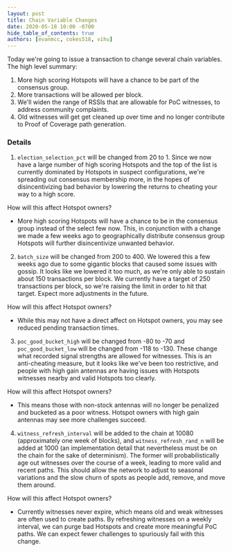 ```yaml
---
layout: post
title: Chain Variable Changes
date: 2020-05-18 10:00 -0700
hide_table_of_contents: true
authors: [evanmcc, cokes518, vihu]
---
```


Today we're going to issue a transaction to change several chain variables. The high level summary:

<!--truncate-->

1. More high scoring Hotspots will have a chance to be part of the consensus group.
2. More transactions will be allowed per block.
3. We'll widen the range of RSSIs that are allowable for PoC witnesses, to address community
   complaints.
4. Old witnesses will get get cleaned up over time and no longer contribute to Proof of Coverage
   path generation.

### Details

1. `election_selection_pct` will be changed from 20 to 1. Since we now have a large number of high
   scoring Hotspots and the top of the list is currently dominated by Hotspots in suspect
   configurations, we're spreading out consensus membership more, in the hopes of disincentivizing
   bad behavior by lowering the returns to cheating your way to a high score.

How will this affect Hotspot owners?

- More high scoring Hotspots will have a chance to be in the consensus group instead of the select
  few now. This, in conjunction with a change we made a few weeks ago to geographically distribute
  consensus group Hotspots will further disincentivize unwanted behavior.

2. `batch_size` will be changed from 200 to 400. We lowered this a few weeks ago due to some
   gigantic blocks that caused some issues with gossip. It looks like we lowered it too much, as
   we're only able to sustain about 150 transactions per block. We currently have a target of 250
   transactions per block, so we're raising the limit in order to hit that target. Expect more
   adjustments in the future.

How will this affect Hotspot owners?

- While this may not have a direct affect on Hotspot owners, you may see reduced pending transaction
  times.

3. `poc_good_bucket_high` will be changed from -80 to -70 and `poc_good_bucket_low` will be changed
   from -118 to -130. These change what recorded signal strengths are allowed for witnesses. This is
   an anti-cheating measure, but it looks like we've been too restrictive, and people with high gain
   antennas are having issues with Hotspots witnesses nearby and valid Hotspots too clearly.

How will this affect Hotspot owners?

- This means those with non-stock antennas will no longer be penalized and bucketed as a poor
  witness. Hotspot owners with high gain antennas may see more challenges succeed.

4. `witness_refresh_interval` will be added to the chain at 10080 (approximately one week of
   blocks), and `witness_refresh_rand_n` will be added at 1000 (an implementation detail that
   nevertheless must be on the chain for the sake of determinism). The former will probabilistically
   age out witnesses over the course of a week, leading to more valid and recent paths. This should
   allow the network to adjust to seasonal variations and the slow churn of spots as people add,
   remove, and move them around.

How will this affect Hotspot owners?

- Currently witnesses never expire, which means old and weak witnesses are often used to create
  paths. By refreshing witnesses on a weekly interval, we can purge bad Hotspots and create more
  meaningful PoC paths. We can expect fewer challenges to spuriously fail with this change.
